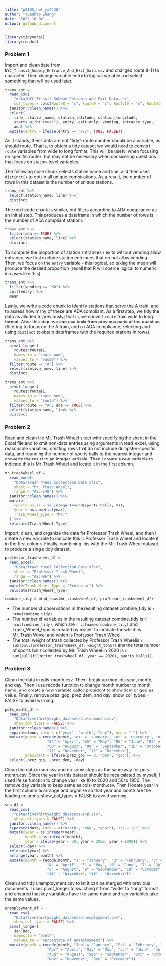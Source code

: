 ```yaml
---
title: "p8105_hw2_yz4436"
author: "Yuanhao Zhang"
date: "2022-10-04"
output: github_document
---
```


```r
library(tidyverse)
library(readxl)
```

### Problem 1

Import and clean date from `NYC_Transit_Subway_Entrance_And_Exit_Data.csv` and changed route 8-11 to character. Then change variable entry to logical variable and select something that will be used later.
```r
trans_ent = 
  read_csv(
    "data/NYC_Transit_Subway_Entrance_And_Exit_Data.csv",
    col_types = cols(Route8 = "c", Route9 = "c", Route10 = "c", Route11 = "c")) %>% 
  janitor::clean_names() %>% 
  select(
    line, station_name, station_latitude, station_longitude, 
    starts_with("route"), entry, exit_only, vending, entrance_type, 
    ada) %>% 
  mutate(entry = ifelse(entry == "YES", TRUE, FALSE))
```

As it stands, these data are not "tidy": route number should be a variable, as should route. That is, to obtain a tidy dataset we would need to convert `route` variables from wide to long format. This will be useful when focusing on specific routes, but may not be necessary when considering questions that focus on station-level variables. 

The following code chunk selects station name and line, and then uses `distinct()` to obtain all unique combinations. As a result, the number of rows in this dataset is the number of unique stations.

```r
trans_ent %>% 
  select(station_name, line) %>% 
  distinct
```

The next code chunk is similar, but filters according to ADA compliance as an initial step. This produces a dataframe in which the number of rows is the number of ADA compliant stations. 

```r
trans_ent %>% 
  filter(ada == TRUE) %>% 
  select(station_name, line) %>% 
  distinct
```

To compute the proportion of station entrances / exits without vending allow entrance, we first exclude station entrances that do not allow vending. Then, we focus on the `entry` variable -- this logical, so taking the mean will produce the desired proportion (recall that R will coerce logical to numeric in cases like this).

```r
trans_ent %>% 
  filter(vending == "NO") %>% 
  pull(entry) %>% 
  mean
```

Lastly, we write a code chunk to identify stations that serve the A train, and to assess how many of these are ADA compliant. As a first step, we tidy the data as alluded to previously; that is, we convert `route` from wide to long format. After this step, we can use tools from previous parts of the question (filtering to focus on the A train, and on ADA compliance; selecting and using `distinct` to obtain dataframes with the required stations in rows).

```r
trans_ent %>% 
  pivot_longer(
    route1:route11,
    names_to = "route_num",
    values_to = "route") %>% 
  filter(route == "A") %>% 
  select(station_name, line) %>% 
  distinct

trans_ent %>% 
  pivot_longer(
    route1:route11,
    names_to = "route_num",
    values_to = "route") %>% 
  filter(route == "A", ada == TRUE) %>% 
  select(station_name, line) %>% 
  distinct
```


### Problem 2

Read and clean the Mr. Trash Wheel sheet with specifying the sheet in the Excel file and to omit non-data entries using arguments in read_excel, using reasonable variables, omitting rows that do not include dumpster-specific data, and rounding the number of sports balls to the nearest integer and converts the result to an integer variable. Then I create a new variable to indicate this is Mr. Trash Wheel and locate it in the first column.
```r
mr_trashwheel_df =
  read_excel(
    "Data/Trash Wheel Collection Data.xlsx", 
    sheet = "Mr. Trash Wheel",
    range = "A2:N549") %>%
  janitor::clean_names() %>%
  mutate(
    sports_balls = as.integer(round(sports_balls, 0)),
    year = as.numeric(year),
    Trash_Wheel_Type = "Mr." 
  ) %>%
  relocate(Trash_Wheel_Type)
```

Import, clean, and organize the data for Professor Trash Wheel, and then I create a new variable to indicate this is Professor Trash Wheel and locate it in the first column. Finally, combining this with the Mr. Trash Wheel dataset to produce a single tidy dataset.
```r
professor_trashwheel_df =
  read_excel(
    "Data/Trash Wheel Collection Data.xlsx", 
    sheet = "Professor Trash Wheel",
    range = "A2:M96") %>%
  janitor::clean_names() %>%
  mutate(Trash_Wheel_Type = "Professor") %>%
  relocate(Trash_Wheel_Type)

combine_tidy = bind_rows(mr_trashwheel_df, professor_trashwheel_df)
```

* The number of observations in the resulting dataset combine_tidy is `r nrow(combine_tidy)`.
* The number of variables in the resulting dateset combine_tidy is `r ncol(combine_tidy)`, which are `r colnames(combine_tidy)` and Trash_Wheel_Type is created by myself to indicate the which is Mr. Trash Wheel and which is Professor Trash Wheel.
* The total weight of trash collected by Professor Trash Wheelis `r sum(pull(professor_trashwheel_df, weight_tons))` and the total number of sports balls collected by Mr. Trash Wheel in 2020 is `r sum(pull(filter(mr_trashwheel_df, year == 2020), sports_balls))`.

### Problem 3

Clean the data in pols-month.csv. Then I break up mon into year, month, and day. Then I use recode function to change month number to month name, and create a new variable called president to show dem or gop as value. Finally, remove prez_gop, prez_dem, and day. show_col_types = FALSE to avoid warning.
```r
pols_month_df = 
  read_csv(
    "Data/fivethirtyeight_datasets/pols-month.csv",
    show_col_types = FALSE) %>%
  janitor::clean_names() %>%
  separate(mon, into = c("year", "month", "day"), sep = "-") %>%
  mutate(month = recode(month, "01" = "January", "02" = "February", "03" = "March",
                   "04" = "April", "05" = "May", "06" = "June", "07" = "July",
                   "08" = "August", "09" = "September", "10" = "October",
                   "11" = "November", "12" = "December"),
         president = ifelse(prez_gop == 0, "dem", "gop")) %>%
  select(-prez_gop, -prez_dem, -day)
```

Clean the data in snp.csv and do some steps as the same way for pols-month.csv. Since the year in this dataset should be recalculated by myself, I used ifelse function to change year like 10 to 2020 and 50 to 1950. The remove day variable to keep same as pols-month.csv. Then I locate year in the first column to arrange and organize so that year and month are the leading columns. show_col_types = FALSE to avoid warning.
```r
snp_df = 
  read_csv(
    "Data/fivethirtyeight_datasets/snp.csv",
    show_col_types = FALSE) %>%
  janitor::clean_names() %>%
  separate(date, into = c("month", "day", "year"), sep = "/") %>%
  mutate(year = as.integer(year),
         month = as.integer(month),
         year = ifelse(year < 50, year + 2000, year + 1900)) %>%
  select(-day) %>%
  relocate(year) %>%
  arrange(year, month) %>%
  mutate(month = recode(month, "1" = "January", "2" = "February", "3" = "March",
                   "4" = "April", "5" = "May", "6" = "June", "7" = "July",
                   "8" = "August", "9" = "September", "10" = "October",
                   "11" = "November", "12" = "December"))
```

Clean and tidy unemployment.csv to let it can be merged with previous documents. I used pivot_longer to switching it from “wide” to “long” format and ensured that key variables have the same name and key variables take the same values.
```r
unemployment_df = 
  read_csv(
    "Data/fivethirtyeight_datasets/unemployment.csv",
    show_col_types = FALSE) %>%
  pivot_longer(
    Jan:Dec,
    names_to = "month", 
    values_to = "percentage of unemployment") %>%
  mutate(month = recode(month, "Jan" = "January", "Feb" = "February", "Mar" = "March",
                   "Apr" = "April", "May" = "May", "Jun" = "June", "Jul" = "July",
                   "Aug" = "August", "Sep" = "September", "Oct" = "October",
                   "Nov" = "November", "Dec" = "December"))
```
